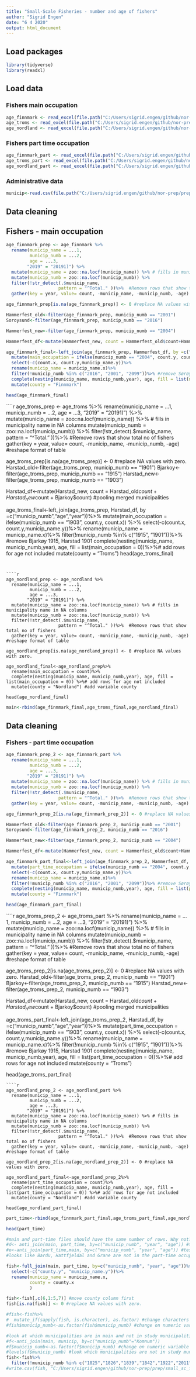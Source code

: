 ```yaml
---
title: "Small-Scale Fisheries - number and age of fishers"
author: "Sigrid Engen"
date: "6 4 2020"
output: html_document
---
```


## Load packages 
```r
library(tidyverse)
library(readxl)
```

## Load data
### Fishers main occupation
```r
age_finnmark <- read_excel(file.path("C:/Users/sigrid.engen/github/nor-prep/prep/small_sc_fisheries/data/Age_full_time_employed_fishers_1983_2019.xlsx"),                   sheet = 1, skip = 5)
age_troms <- read_excel(file.path("C:/Users/sigrid.engen/github/nor-prep/prep/small_sc_fisheries/data/Age_full_time_employed_fishers_1983_2019.xlsx"),                   sheet = 2, skip = 5)
age_nordland <- read_excel(file.path("C:/Users/sigrid.engen/github/nor-prep/prep/small_sc_fisheries/data/Age_full_time_employed_fishers_1983_2019.xlsx"),                   sheet = 3, skip = 5)

```

### Fishers part time occupation
```r
age_finnmark_part <- read_excel(file.path("C:/Users/sigrid.engen/github/nor-prep/prep/small_sc_fisheries/data/Age_part_time_employed_fishers1983_2019.xlsx"),                   sheet = 1, skip = 5)
age_troms_part <- read_excel(file.path("C:/Users/sigrid.engen/github/nor-prep/prep/small_sc_fisheries/data/Age_part_time_employed_fishers1983_2019.xlsx"),                   sheet = 2, skip = 5)
age_nordland_part <- read_excel(file.path("C:/Users/sigrid.engen/github/nor-prep/prep/small_sc_fisheries/data/Age_part_time_employed_fishers1983_2019.xlsx"),                   sheet = 3, skip = 5)
```
### Administrative data
```r
municip<-read.csv(file.path("C:/Users/sigrid.engen/github/nor-prep/prep/administrative/komlist.csv"), sep=";")
```

## Data cleaning
## Fishers - main occupation

```r
age_finnmark_prep <- age_finnmark %>% 
  rename(municip_name = ...1, 
         municip_numb = ...2,
         age = ...3,
        "2019" = "20191)") %>% 
  mutate(municip_name = zoo::na.locf(municip_name)) %>% # fills in municipality name in NA columns 
  mutate(municip_numb = zoo::na.locf(municip_numb)) %>% 
  filter(!str_detect(.$municip_name,
                    pattern = "^Total." ))%>%  #Remove rows that show total no of fishers
  gather(key = year, value= count, -municip_name, -municip_numb, -age) #reshape format of table

age_finnmark_prep[is.na(age_finnmark_prep)] <- 0 #replace NA values with zero. NA values are zero in all cases except where municipalities merged/changed                                                 #names, which will be fixed in the following

Hammerfest_old<-filter(age_finnmark_prep, municip_numb == "2001")
Soroysund<-filter(age_finnmark_prep, municip_numb == "2016")

Hammerfest_new<-filter(age_finnmark_prep, municip_numb == "2004") 

Hammerfest_df<-mutate(Hammerfest_new, count = Hammerfest_old$count+Hammerfest_new$count + Soroysund$count) #pooling merged municipalitiess

age_finnmark_final<-left_join(age_finnmark_prep, Hammerfest_df, by =c("municip_numb","age","year")) %>%
  mutate(main_occupation = ifelse(municip_numb == "2004", count.y, count.x)) %>%
  select(-c(count.x, count.y,municip_name.y))%>%
  rename(municip_name = municip_name.x)%>%
  filter(!municip_numb %in% c("2016", "2001", "2099"))%>% #remove Sørøysund 2016, Hammerfest 2001 and uoppgitt kommune 2099
  complete(nesting(municip_name, municip_numb,year), age, fill = list(main_occupation = 0))%>% # add rows for age not included
  mutate(county = "Finnmark")

head(age_finnmark_final)

```

````r
age_troms_prep <- age_troms %>% 
  rename(municip_name = ...1, 
         municip_numb = ...2,
         age = ...3,
        "2019" = "20191)") %>% 
  mutate(municip_name = zoo::na.locf(municip_name)) %>% # fills in municipality name in NA columns 
  mutate(municip_numb = zoo::na.locf(municip_numb)) %>% 
  filter(!str_detect(.$municip_name,
                    pattern = "^Total." ))%>%  #Remove rows that show total no of fishers
  gather(key = year, value= count, -municip_name, -municip_numb, -age) #reshape format of table

age_troms_prep[is.na(age_troms_prep)] <- 0 #replace NA values with zero. 
Harstad_old<-filter(age_troms_prep, municip_numb == "1901")
Bjarkoy<-filter(age_troms_prep, municip_numb == "1915")
Harstad_new<-filter(age_troms_prep, municip_numb == "1903") 

Harstad_df<-mutate(Harstad_new, count = Harstad_old$count+Harstad_new$count + Bjarkoy$count) #pooling merged municipalities

age_troms_final<-left_join(age_troms_prep, Harstad_df, by =c("municip_numb","age","year"))%>%
  mutate(main_occupation = ifelse(municip_numb == "1903", count.y, count.x)) %>%
  select(-c(count.x, count.y,municip_name.y))%>%
  rename(municip_name = municip_name.x)%>%
  filter(!municip_numb %in% c("1915", "1901"))%>% #remove Bjarkøy 1915, Harstad 1901
  complete(nesting(municip_name, municip_numb,year), age, fill = list(main_occupation = 0))%>%# add rows for age not included
  mutate(county = "Troms")
head(age_troms_final)

```


````r
age_nordland_prep <- age_nordland %>% 
  rename(municip_name = ...1, 
         municip_numb = ...2,
         age = ...3,
        "2019" = "20191)") %>% 
  mutate(municip_name = zoo::na.locf(municip_name)) %>% # fills in municipality name in NA columns 
  mutate(municip_numb = zoo::na.locf(municip_numb)) %>% 
  filter(!str_detect(.$municip_name,
                    pattern = "^Total." ))%>%  #Remove rows that show total no of fishers
  gather(key = year, value= count, -municip_name, -municip_numb, -age) #reshape format of table

age_nordland_prep[is.na(age_nordland_prep)] <- 0 #replace NA values with zero. 

age_nordland_final<-age_nordland_prep%>%
  rename(main_occupation = count)%>%
  complete(nesting(municip_name, municip_numb,year), age, fill = list(main_occupation = 0)) %>%# add rows for age not included
  mutate(county = "Nordland") #add variable county

head(age_nordland_final)

```

```r
main<-rbind(age_finnmark_final,age_troms_final,age_nordland_final)
``` 

## Data cleaning
### Fishers - part time occupation
```r
age_finnmark_prep_2 <- age_finnmark_part %>% 
  rename(municip_name = ...1, 
         municip_numb = ...2,
         age = ...3,
        "2019" = "20191)") %>% 
  mutate(municip_name = zoo::na.locf(municip_name)) %>% # fills in municipality name in NA columns 
  mutate(municip_numb = zoo::na.locf(municip_numb)) %>% 
  filter(!str_detect(.$municip_name,
                    pattern = "^Total." ))%>%  #Remove rows that show total no of fishers
  gather(key = year, value= count, -municip_name, -municip_numb, -age) #reshape format of table

age_finnmark_prep_2[is.na(age_finnmark_prep_2)] <- 0 #replace NA values with zero. NA values are zero in all cases except where municipalities merged/changed                                                 #names, which will be fixed in the following

Hammerfest_old<-filter(age_finnmark_prep_2, municip_numb == "2001")
Soroysund<-filter(age_finnmark_prep_2, municip_numb == "2016")

Hammerfest_new<-filter(age_finnmark_prep_2, municip_numb == "2004") 

Hammerfest_df<-mutate(Hammerfest_new, count = Hammerfest_old$count+Hammerfest_new$count + Soroysund$count) #pooling merged municipalitiess

age_finnmark_part_final<-left_join(age_finnmark_prep_2, Hammerfest_df, by =c("municip_numb","age","year")) %>%
  mutate(part_time_occupation = ifelse(municip_numb == "2004", count.y, count.x)) %>%
  select(-c(count.x, count.y,municip_name.y))%>%
  rename(municip_name = municip_name.x)%>%
  filter(!municip_numb %in% c("2016", "2001", "2099"))%>% #remove Sørøysund 2016, Hammerfest 2001 and uoppgitt kommune 2099
  complete(nesting(municip_name, municip_numb,year), age, fill = list(part_time_occupation = 0))%>% # add rows for age not included
  mutate(county = "Finnmark")

head(age_finnmark_part_final)
``` 
````r
age_troms_prep_2 <- age_troms_part %>% 
  rename(municip_name = ...1, 
         municip_numb = ...2,
         age = ...3,
        "2019" = "20191)") %>% 
  mutate(municip_name = zoo::na.locf(municip_name)) %>% # fills in municipality name in NA columns 
  mutate(municip_numb = zoo::na.locf(municip_numb)) %>% 
  filter(!str_detect(.$municip_name,
                    pattern = "^Total." ))%>%  #Remove rows that show total no of fishers
  gather(key = year, value= count, -municip_name, -municip_numb, -age) #reshape format of table

age_troms_prep_2[is.na(age_troms_prep_2)] <- 0 #replace NA values with zero. 
Harstad_old<-filter(age_troms_prep_2, municip_numb == "1901")
Bjarkoy<-filter(age_troms_prep_2, municip_numb == "1915")
Harstad_new<-filter(age_troms_prep_2, municip_numb == "1903") 

Harstad_df<-mutate(Harstad_new, count = Harstad_old$count+Harstad_new$count + Bjarkoy$count) #pooling merged municipalities

age_troms_part_final<-left_join(age_troms_prep_2, Harstad_df, by =c("municip_numb","age","year"))%>%
  mutate(part_time_occupation = ifelse(municip_numb == "1903", count.y, count.x)) %>%
  select(-c(count.x, count.y,municip_name.y))%>%
  rename(municip_name = municip_name.x)%>%
  filter(!municip_numb %in% c("1915", "1901"))%>% #remove Bjarkøy 1915, Harstad 1901
  complete(nesting(municip_name, municip_numb,year), age, fill = list(part_time_occupation = 0))%>%# add rows for age not included
  mutate(county = "Troms")

head(age_troms_part_final)
```
````r
age_nordland_prep_2 <- age_nordland_part %>% 
  rename(municip_name = ...1, 
         municip_numb = ...2,
         age = ...3,
        "2019" = "20191)") %>% 
  mutate(municip_name = zoo::na.locf(municip_name)) %>% # fills in municipality name in NA columns 
  mutate(municip_numb = zoo::na.locf(municip_numb)) %>% 
  filter(!str_detect(.$municip_name,
                    pattern = "^Total." ))%>%  #Remove rows that show total no of fishers
  gather(key = year, value= count, -municip_name, -municip_numb, -age) #reshape format of table

age_nordland_prep_2[is.na(age_nordland_prep_2)] <- 0 #replace NA values with zero. 

age_nordland_part_final<-age_nordland_prep_2%>%
  rename(part_time_occupation = count)%>%
  complete(nesting(municip_name, municip_numb,year), age, fill = list(part_time_occupation = 0)) %>%# add rows for age not included
  mutate(county = "Nordland") #add variable county

head(age_nordland_part_final)
```
```r
part_time<-rbind(age_finnmark_part_final,age_troms_part_final,age_nordland_part_final)

head(part_time)
``` 
```r
#main and part-time files should have the same number of rows. Why not?
#d<- anti_join(main, part_time, by=c("municip_numb", "year", "age")) #test if there are rows in main not included in part time
#e<-anti_join(part_time,main, by=c("municip_numb", "year", "age")) #test if there are rows in part time not included in main
#looks like Bardu, Hattfjeldal and Grane are not in the part-time occupation file. 

fish<-full_join(main, part_time, by=c("municip_numb", "year", "age"))%>%
  select(-c("county.y", "municip_name.y"))%>%
  rename(municip_name = municip_name.x, 
         county = county.x
         )

fish<-fish[,c(6,1:5,7)] #move county column first
fish[is.na(fish)] <- 0 #replace NA values with zero.

#fish<-fish%>%
#  mutate_if(sapply(fish, is.character), as.factor) #change characters to factors
#fish$municip_numb<-as.factor(fish$municip_numb) #change on numeric variable to factor

#look at which municipalities are in main and not in study municipalities list
#f<-anti_join(main, municip, by=c("municip_numb"="Komnum"))
#f$municip_numb<-as.factor(f$municip_numb) #change on numeric variable to factor
#levels(f$municip_numb) #look which municipalities are not in study municipalities list
fish<-fish%>%
  filter(!municip_numb %in% c("1825","1826","1839","1842","1922","2011","2021")) #remove municipalites not included in study muncipalities
#write.csv(fish, "C:/Users/sigrid.engen/github/nor-prep/prep/small_sc_fisheries/data/number_age_parttime_fulltime_fishers.csv")

```


